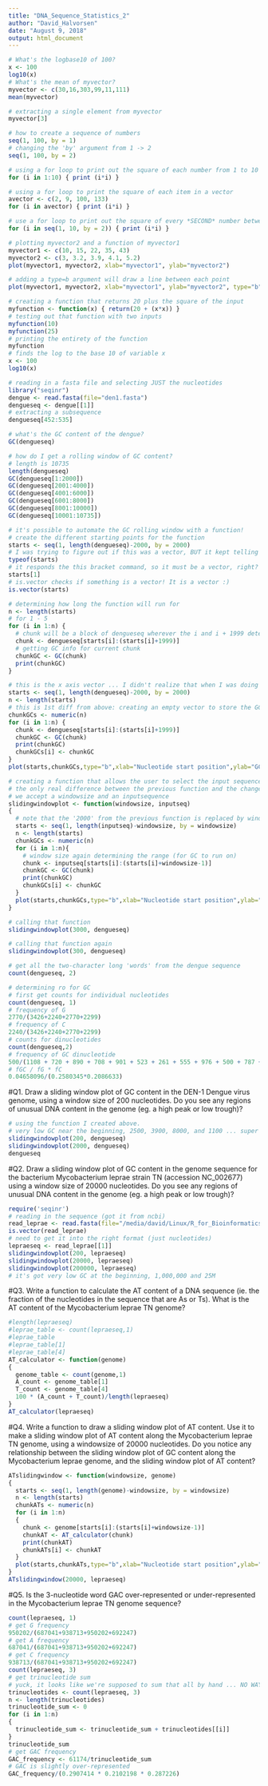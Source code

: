 ```yaml
---
title: "DNA_Sequence_Statistics_2"
author: "David_Halvorsen"
date: "August 9, 2018"
output: html_document
---
```


```r
# What's the logbase10 of 100?
x <- 100
log10(x)
# What's the mean of myvector?
myvector <- c(30,16,303,99,11,111)
mean(myvector)
```

```r
# extracting a single element from myvector
myvector[3]
```

```r
# how to create a sequence of numbers
seq(1, 100, by = 1)
# changing the 'by' argument from 1 -> 2
seq(1, 100, by = 2)
```

```r
# using a for loop to print out the square of each number from 1 to 10
for (i in 1:10) { print (i*i) }
```

```r
# using a for loop to print the square of each item in a vector
avector <- c(2, 9, 100, 133)
for (i in avector) { print (i*i) }
```

```r
# use a for loop to print out the square of every *SECOND* number between 1 and 10?
for (i in seq(1, 10, by = 2)) { print (i*i) }
```

```r
# plotting myvector2 and a function of myvector1
myvector1 <- c(10, 15, 22, 35, 43)
myvector2 <- c(3, 3.2, 3.9, 4.1, 5.2)
plot(myvector1, myvector2, xlab="myvector1", ylab="myvector2")
```

```r
# adding a type=b argument will draw a line between each point
plot(myvector1, myvector2, xlab="myvector1", ylab="myvector2", type="b")
```

```r
# creating a function that returns 20 plus the square of the input
myfunction <- function(x) { return(20 + (x*x)) }
# testing out that function with two inputs
myfunction(10)
myfunction(25)
# printing the entirety of the function
myfunction
# finds the log to the base 10 of variable x
x <- 100
log10(x)

```

```r
# reading in a fasta file and selecting JUST the nucleotides
library("seqinr")
dengue <- read.fasta(file="den1.fasta")
dengueseq <- dengue[[1]]
# extracting a subsequence
dengueseq[452:535]
```

```r
# what's the GC content of the dengue?
GC(dengueseq)
```

```r
# how do I get a rolling window of GC content?
# length is 10735
length(dengueseq)
GC(dengueseq[1:2000])
GC(dengueseq[2001:4000])
GC(dengueseq[4001:6000])
GC(dengueseq[6001:8000])
GC(dengueseq[8001:10000])
GC(dengueseq[10001:10735])
```

```r
# it's possible to automate the GC rolling window with a function!
# create the different starting points for the function 
starts <- seq(1, length(dengueseq)-2000, by = 2000)
# I was trying to figure out if this was a vector, BUT it kept telling me the number type
typeof(starts)
# it responds the this bracket command, so it must be a vector, right?
starts[1]
# is.vector checks if something is a vector! It is a vector :)
is.vector(starts)

# determining how long the function will run for
n <- length(starts)
# for 1 - 5
for (i in 1:n) {
  # chunk will be a block of dengueseq wherever the i and i + 1999 determine
  chunk <- dengueseq[starts[i]:(starts[i]+1999)]
  # getting GC info for current chunk
  chunkGC <- GC(chunk)
  print(chunkGC)
}

```

```r
# this is the x axis vector ... I didn't realize that when I was doing the first part.
starts <- seq(1, length(dengueseq)-2000, by = 2000)
n <- length(starts)
# this is 1st diff from above: creating an empty vector to store the GC values
chunkGCs <- numeric(n)
for (i in 1:n) {
  chunk <- dengueseq[starts[i]:(starts[i]+1999)]
  chunkGC <- GC(chunk)
  print(chunkGC)
  chunkGCs[i] <- chunkGC
}
plot(starts,chunkGCs,type="b",xlab="Nucleotide start position",ylab="GC content")
```

```r
# creating a function that allows the user to select the input sequence and the sliding window size
# the only real difference between the previous function and the changeable one is this next line
# we accept a windowsize and an inputsequence
slidingwindowplot <- function(windowsize, inputseq)
{
  # note that the '2000' from the previous function is replaced by windowsize here
  starts <- seq(1, length(inputseq)-windowsize, by = windowsize)
  n <- length(starts)
  chunkGCs <- numeric(n)
  for (i in 1:n){
    # window size again determining the range (for GC to run on)
    chunk <- inputseq[starts[i]:(starts[i]+windowsize-1)]
    chunkGC <- GC(chunk)
    print(chunkGC)
    chunkGCs[i] <- chunkGC
  }
  plot(starts,chunkGCs,type="b",xlab="Nucleotide start position",ylab="GC content")
}
```

```r
# calling that function
slidingwindowplot(3000, dengueseq)
```

```r
# calling that function again
slidingwindowplot(300, dengueseq)
```

```r
# get all the two-character long 'words' from the dengue sequence
count(dengueseq, 2)
```

```r
# determining ro for GC
# first get counts for individual nucleotides
count(dengueseq, 1)
# frequency of G
2770/(3426+2240+2770+2299)
# frequency of C
2240/(3426+2240+2770+2299)
# counts for dinucleotides
count(dengueseq,2)
# frequency of GC dinucleotide
500/(1108 + 720 + 890 + 708 + 901 + 523 + 261 + 555 + 976 + 500 + 787 + 507 + 440 + 497 + 832 + 529 )
# fGC / fG * fC
0.04658096/(0.2580345*0.2086633)
```

#Q1. Draw a sliding window plot of GC content in the DEN-1 Dengue virus genome, using a window size of 200 nucleotides. Do you see any regions of unusual DNA content in the genome (eg. a high peak or low trough)?
```r
# using the function I created above.
# very low GC near the beginning, 2500, 3900, 8000, and 1100 ... super high around 13000
slidingwindowplot(200, dengueseq)
slidingwindowplot(2000, dengueseq)
dengueseq
```

#Q2. Draw a sliding window plot of GC content in the genome sequence for the bacterium Mycobacterium leprae strain TN (accession NC_002677) using a window size of 20000 nucleotides. Do you see any regions of unusual DNA content in the genome (eg. a high peak or low trough)?
```r
require('seqinr')
# reading in the sequence (got it from ncbi)
read_leprae <- read.fasta(file="/media/david/Linux/R_for_Bioinformatics/DNA_Sequence_Statistics_2/Mycobacterium_leprae.fasta")
is.vector(read_leprae)
# need to get it into the right format (just nucleotides)
lepraeseq <- read_leprae[[1]]
slidingwindowplot(200, lepraeseq)
slidingwindowplot(20000, lepraeseq)
slidingwindowplot(200000, lepraeseq)
# it's got very low GC at the beginning, 1,000,000 and 25M
```


#Q3. Write a function to calculate the AT content of a DNA sequence (ie. the fraction of the nucleotides in the sequence that are As or Ts). What is the AT content of the Mycobacterium leprae TN genome?
```r
#length(lepraeseq)
#leprae_table <- count(lepraeseq,1)
#leprae_table
#leprae_table[1]
#leprae_table[4]
AT_calculator <- function(genome)
{
  genome_table <- count(genome,1)
  A_count <- genome_table[1]
  T_count <- genome_table[4]
  100 * (A_count + T_count)/length(lepraeseq)
}
AT_calculator(lepraeseq)
```

#Q4. Write a function to draw a sliding window plot of AT content. Use it to make a sliding window plot of AT content along the Mycobacterium leprae TN genome, using a windowsize of 20000 nucleotides. Do you notice any relationship between the sliding window plot of GC content along the Mycobacterium leprae genome, and the sliding window plot of AT content?
```r
ATslidingwindow <- function(windowsize, genome)
{
  starts <- seq(1, length(genome)-windowsize, by = windowsize)
  n <- length(starts)
  chunkATs <- numeric(n)
  for (i in 1:n)
  {
    chunk <- genome[starts[i]:(starts[i]+windowsize-1)]
    chunkAT <- AT_calculator(chunk)
    print(chunkAT)
    chunkATs[i] <- chunkAT
  }
  plot(starts,chunkATs,type="b",xlab="Nucleotide start position",ylab="AT content")
}
ATslidingwindow(20000, lepraeseq)
```

#Q5. Is the 3-nucleotide word GAC over-represented or under-represented in the Mycobacterium leprae TN genome sequence?
```r
count(lepraeseq, 1)
# get G frequency
950202/(687041+938713+950202+692247)
# get A frequency
687041/(687041+938713+950202+692247)
# get C frequency
938713/(687041+938713+950202+692247)
count(lepraeseq, 3)
# get trinucleotide sum
# yuck, it looks like we're supposed to sum that all by hand ... NO WAY
trinucleotides <- count(lepraeseq, 3)
n <- length(trinucleotides)
trinucleotide_sum <- 0
for (i in 1:n)
{
  trinucleotide_sum <- trinucleotide_sum + trinucleotides[[i]]                
}
trinucleotide_sum
# get GAC frequency
GAC_frequency <- 61174/trinucleotide_sum
# GAC is slightly over-represented
GAC_frequency/(0.2907414 * 0.2102198 * 0.287226)
```

















